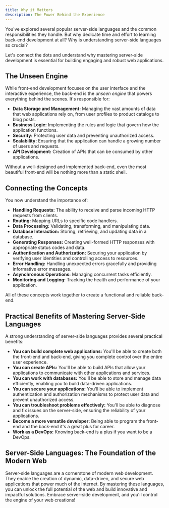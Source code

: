 ```yaml
---
title: Why it Matters
description: The Power Behind the Experience
---
```


You've explored several popular server-side languages and the common responsibilities they handle.
But why dedicate time and effort to learning back-end development at all? Why is understanding server-side languages so crucial?

Let's connect the dots and understand why mastering server-side development is essential for building engaging and robust web applications.

## The Unseen Engine

While front-end development focuses on the user interface and the interactive experience, the back-end is the _unseen engine_ that powers everything behind the scenes.
It's responsible for:

- **Data Storage and Management:** Managing the vast amounts of data that web applications rely on, from user profiles to product catalogs to blog posts.
- **Business Logic:** Implementing the rules and logic that govern how the application functions.
- **Security:** Protecting user data and preventing unauthorized access.
- **Scalability:** Ensuring that the application can handle a growing number of users and requests.
- **API Development:** Creation of APIs that can be consumed by other applications.

Without a well-designed and implemented back-end, even the most beautiful front-end will be nothing more than a static shell.

## Connecting the Concepts

You now understand the importance of:

- **Handling Requests:** The ability to receive and parse incoming HTTP requests from clients.
- **Routing:** Mapping URLs to specific code handlers.
- **Data Processing:** Validating, transforming, and manipulating data.
- **Database Interaction:** Storing, retrieving, and updating data in a database.
- **Generating Responses:** Creating well-formed HTTP responses with appropriate status codes and data.
- **Authentication and Authorization:** Securing your application by verifying user identities and controlling access to resources.
- **Error Handling:** Handling unexpected errors gracefully and providing informative error messages.
- **Asynchronous Operations:** Managing concurrent tasks efficiently.
- **Monitoring and Logging:** Tracking the health and performance of your application.

All of these concepts work together to create a functional and reliable back-end.

## Practical Benefits of Mastering Server-Side Languages

A strong understanding of server-side languages provides several practical benefits:

- **You can build complete web applications:** You'll be able to create both the front-end and back-end, giving you complete control over the entire user experience.
- **You can create APIs:** You'll be able to build APIs that allow your applications to communicate with other applications and services.
- **You can work with databases:** You'll be able to store and manage data efficiently, enabling you to build data-driven applications.
- **You can secure your applications:** You'll be able to implement authentication and authorization mechanisms to protect user data and prevent unauthorized access.
- **You can troubleshoot problems effectively:** You'll be able to diagnose and fix issues on the server-side, ensuring the reliability of your applications.
- **Become a more versatile developer:** Being able to program the front-end and the back-end it's a great plus for career.
- **Work as a DevOps:** Knowing back-end is a plus if you want to be a DevOps.

## Server-Side Languages: The Foundation of the Modern Web

Server-side languages are a cornerstone of modern web development.
They enable the creation of dynamic, data-driven, and secure web applications that power much of the internet.
By mastering these languages, you can unlock the full potential of the web and build innovative and impactful solutions.
Embrace server-side development, and you'll control the engine of your web creations!
